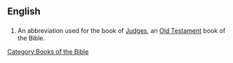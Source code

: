 ==English==

==={{abbreviation}}===
{{infl|en|abbreviation}}
# {{biblical}} An abbreviation used for the book of [[Judges]], an [[Old Testament]] book of the Bible. 

[[Category:Books of the Bible]]